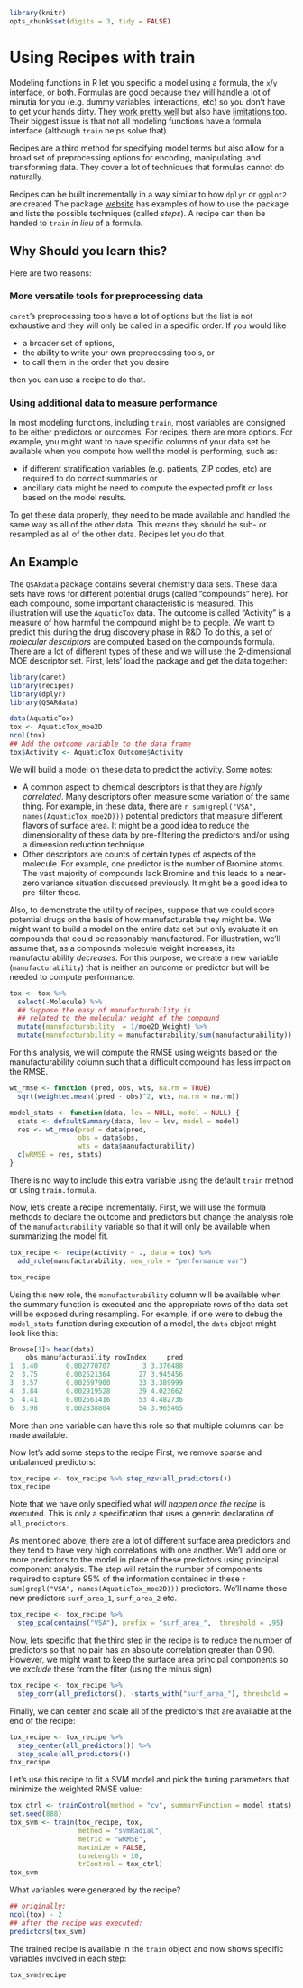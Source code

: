 ```r
library(knitr)
opts_chunk$set(digits = 3, tidy = FALSE)
```


# Using Recipes with train

Modeling functions in R let you specific a model using a formula, the `x`/`y` interface, or both. Formulas are good because they will handle a lot of minutia for you (e.g. dummy variables, interactions, etc) so you don't have to get your hands dirty. They [work pretty well](https://rviews.rstudio.com/2017/02/01/the-r-formula-method-the-good-parts/) but also have [limitations too](https://rviews.rstudio.com/2017/03/01/the-r-formula-method-the-bad-parts/). Their biggest issue is that not all modeling functions have a formula interface (although `train` helps solve that). 

Recipes are a third method for specifying model terms but also allow for a broad set of preprocessing options for encoding, manipulating, and transforming data. They cover a lot of techniques that formulas cannot do naturally. 

Recipes can be built incrementally in a way similar to how `dplyr` or `ggplot2` are created The package [website](https://topepo.github.io/recipes/) has examples of how to use the package and lists the possible techniques (called _steps_). A recipe can then be handed to `train` _in lieu_ of a formula. 

## Why Should you learn this? 

Here are two reasons:

### More versatile tools for preprocessing data

`caret`'s preprocessing tools have a lot of options but the list is not exhaustive and they will only be called in a specific order. If you would like 

- a broader set of options,
- the ability to write your own preprocessing tools, or 
- to call them in the order that you desire

then you can use a recipe to do that.  

### Using additional data to measure performance

In most modeling functions, including `train`, most variables are consigned to be either predictors or outcomes. For recipes, there are more options. For example, you might want to have specific columns of your data set be available when you compute how well the model is performing, such as:

- if different stratification variables (e.g. patients, ZIP codes, etc) are required to do correct summaries or
- ancillary data might be need to compute the expected profit or loss based on the model results.  

To get these data properly, they need to be made available and handled the same way as all of the other data. This means they should be sub- or resampled as all of the other data. Recipes let you do that. 


## An Example

The `QSARdata` package contains several chemistry data sets. These data sets have rows for different potential drugs (called "compounds" here). For each compound, some important characteristic is measured. This illustration will use the `AquaticTox` data. The outcome is called "Activity" is a measure of how harmful the compound might be to people. We want to predict this during the drug discovery phase in R&D To do this, a set of _molecular descriptors_ are computed based on the compounds formula. There are a lot of different types of these and we will use the 2-dimensional MOE descriptor set. First, lets' load the package and get the data together:

```r
library(caret)
library(recipes)
library(dplyr)
library(QSARdata)

data(AquaticTox)
tox <- AquaticTox_moe2D
ncol(tox)
## Add the outcome variable to the data frame
tox$Activity <- AquaticTox_Outcome$Activity
```

We will build a model on these data to predict the activity. Some notes:

 - A common aspect to chemical descriptors is that they are _highly correlated_. Many descriptors often measure some variation of the same thing. For example, in these data, there are `r sum(grepl("VSA", names(AquaticTox_moe2D)))` potential predictors that measure different flavors of surface area. It might be a good idea to reduce the dimensionality of these data by pre-filtering the predictors and/or using a dimension reduction technique. 
 - Other descriptors are counts of certain types of aspects of the molecule. For example, one predictor is the number of Bromine atoms. The vast majority of compounds lack Bromine and this leads to a near-zero variance situation discussed previously. It might be a good idea to pre-filter these. 

Also, to demonstrate the utility of recipes, suppose that we could score potential drugs on the basis of how manufacturable they might be. We might want to build a model on the entire data set but only evaluate it on compounds that could be reasonably manufactured. For illustration, we'll assume that, as a compounds molecule weight increases, its manufacturability _decreases_. For this purpose, we create a new variable (`manufacturability`) that is neither an outcome or predictor but will be needed to compute performance. 

```r
tox <- tox %>%
  select(-Molecule) %>%
  ## Suppose the easy of manufacturability is 
  ## related to the molecular weight of the compound
  mutate(manufacturability  = 1/moe2D_Weight) %>%
  mutate(manufacturability = manufacturability/sum(manufacturability))
```

For this analysis, we will compute the RMSE using weights based on the manufacturability column such that a difficult compound has less impact on the RMSE. 

```r
wt_rmse <- function (pred, obs, wts, na.rm = TRUE) 
  sqrt(weighted.mean((pred - obs)^2, wts, na.rm = na.rm))

model_stats <- function(data, lev = NULL, model = NULL) {
  stats <- defaultSummary(data, lev = lev, model = model)
  res <- wt_rmse(pred = data$pred,
                 obs = data$obs, 
                 wts = data$manufacturability)
  c(wRMSE = res, stats)
}
```

There is no way to include this extra variable using the default `train` method or using `train.formula`. 

Now, let's create a recipe incrementally. First, we will use the formula methods to declare the outcome and predictors but change the analysis role of the `manufacturability` variable so that it will only be available when summarizing the model fit.

```r
tox_recipe <- recipe(Activity ~ ., data = tox) %>%
  add_role(manufacturability, new_role = "performance var")

tox_recipe
```

Using this new role, the `manufacturability` column will be available when the summary function is executed and the appropriate rows of the data set will be exposed during resampling. For example, if one were to debug the `model_stats` function during execution of a model, the `data` object might look like this:
```r
Browse[1]> head(data)
    obs manufacturability rowIndex     pred
1  3.40       0.002770707        3 3.376488
2  3.75       0.002621364       27 3.945456
3  3.57       0.002697900       33 3.389999
4  3.84       0.002919528       39 4.023662
5  4.41       0.002561416       53 4.482736
6  3.98       0.002838804       54 3.965465
```
More than one variable can have this role so that multiple columns can be made available. 

Now let's add some steps to the recipe First, we remove sparse and unbalanced predictors: 

```r
tox_recipe <- tox_recipe %>% step_nzv(all_predictors())
tox_recipe
```

Note that we have only specified what _will happen once the recipe_ is executed. This is only a specification that uses a generic declaration of `all_predictors`. 

As mentioned above, there are a lot of different surface area predictors and they tend to have very high correlations with one another. We'll add one or more predictors to the model in place of these predictors using principal component analysis. The step will retain the number of components required to capture 95% of the information contained in these `r sum(grepl("VSA", names(AquaticTox_moe2D)))` predictors. We'll name these new predictors `surf_area_1`, `surf_area_2` etc. 

```r
tox_recipe <- tox_recipe %>% 
  step_pca(contains("VSA"), prefix = "surf_area_",  threshold = .95) 
```

Now, lets specific that the third step in the recipe is to reduce the number of predictors so that no pair has an absolute correlation greater than 0.90. However, we might want to keep the surface area principal components so we _exclude_ these from the filter (using the minus sign)

```r
tox_recipe <- tox_recipe %>% 
  step_corr(all_predictors(), -starts_with("surf_area_"), threshold = .90)
```

Finally, we can center and scale all of the predictors that are available at the end of the recipe:

```r
tox_recipe <- tox_recipe %>% 
  step_center(all_predictors()) %>%
  step_scale(all_predictors())
tox_recipe
```

Let's use this recipe to fit a SVM model and pick the tuning parameters that minimize the weighted RMSE value:

```r
tox_ctrl <- trainControl(method = "cv", summaryFunction = model_stats)
set.seed(888)
tox_svm <- train(tox_recipe, tox,
                 method = "svmRadial", 
                 metric = "wRMSE",
                 maximize = FALSE,
                 tuneLength = 10,
                 trControl = tox_ctrl)
tox_svm
```

What variables were generated by the recipe? 

```r
## originally:
ncol(tox) - 2
## after the recipe was executed:
predictors(tox_svm)
```
The trained recipe is available in the `train` object and now shows specific variables involved in each step:
```r
tox_svm$recipe
```

